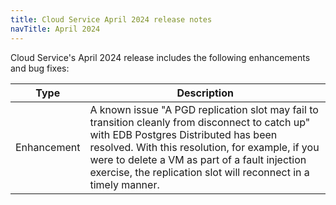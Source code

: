 ```yaml
---
title: Cloud Service April 2024 release notes
navTitle: April 2024
---
```


Cloud Service's April 2024 release includes the following enhancements and bug fixes:

| Type | Description |
|------|-------------|
| Enhancement | A known issue "A PGD replication slot may fail to transition cleanly from disconnect to catch up" with EDB Postgres Distributed has been resolved. With this resolution, for example, if you were to delete a VM as part of a fault injection exercise, the replication slot will reconnect in a timely manner. |


